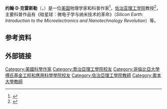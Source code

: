 {{Infobox person
| name        = John D. Cressler
| image       = File:Headshot_of_John_D._Cressler.jpg
| caption     = 
| birth_name  = 
| birth_date  = 1961
| birth_place = 
| death_date  = 
| death_place = 
| education   = [[哥伦比亚大学|哥伦比亚大学]]应用物理学（Ph.D）
| occupation  = 作家、教授
| alias       = 
| title       =
| family      = 
| spouse      = 
| domestic_partner =
| children    = 
| relatives   = 
| ethnicity   = 
| nationality = 
| religion    = 
| URL         = johndcressler.com
}}
'''约翰·D·克雷斯勒'''（{{lang-en|John D. Cressler}}，{{bd|1961年|}}）是一位[[美国|美国]]物理学家和科普作家<ref name=":0">{{cite web|title=johndcressler.com|url=http://johndcressler.com/|accessdate=22 June 2014|ref=2}}</ref>，[[佐治亚理工学院|佐治亚理工学院]]教授<ref>{{cite web|title=Dr. Cressler's Georgia Tech Webpage|url=http://users.ece.gatech.edu/cressler/|accessdate=22 June 2014|ref=1}}</ref>，主要科普作品有《硅星球：微电子学与纳米技术的革命》（''Silicon Earth: Introduction to the Microelectronics and Nanotechnology Revolution''）等。

== 参考资料 ==
{{reflist|25em}}
== 外部链接 ==
{{Authority control}}

{{DEFAULTSORT:Cressler, John D.}}

[[Category:美國科學作家|Category:美國科學作家]]
[[Category:喬治亞理工學院校友|Category:喬治亞理工學院校友]]
[[Category:哥倫比亞大學傅氏基金工程和應用科學學院校友|Category:哥倫比亞大學傅氏基金工程和應用科學學院校友]]
[[Category:佐治亞理工學院教師|Category:佐治亞理工學院教師]]
[[Category:奧本大學教師|Category:奧本大學教師]]